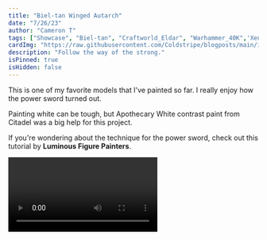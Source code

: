```yaml
---
title: "Biel-tan Winged Autarch"
date: "7/26/23"
author: "Cameron T"
tags: ["Showcase", "Biel-tan", "Craftworld_Eldar", "Warhammer_40K",'Xenos']
cardImg: "https://raw.githubusercontent.com/Coldstripe/blogposts/main/images/Craftworlds/autarch-collage.jpg"
description: "Follow the way of the strong."
isPinned: true
isHidden: false
---
```


This is one of my favorite models that I've painted so far. I really enjoy how the power sword turned out.

Painting white can be tough, but Apothecary White contrast paint from Citadel was a big help for this project.

If you're wondering about the technique for the power sword, check out this tutorial by **Luminous Figure Painters**.

<Video id="dJig1zW3TfI" />